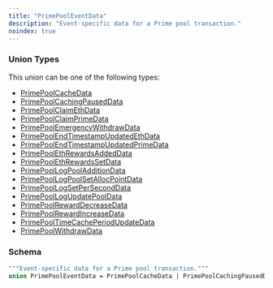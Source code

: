 ```yaml
---
title: "PrimePoolEventData"
description: "Event-specific data for a Prime pool transaction."
noindex: true
---
```


### Union Types

This union can be one of the following types:

- [PrimePoolCacheData](/api-reference/types/primepoolcachedata)
- [PrimePoolCachingPausedData](/api-reference/types/primepoolcachingpauseddata)
- [PrimePoolClaimEthData](/api-reference/types/primepoolclaimethdata)
- [PrimePoolClaimPrimeData](/api-reference/types/primepoolclaimprimedata)
- [PrimePoolEmergencyWithdrawData](/api-reference/types/primepoolemergencywithdrawdata)
- [PrimePoolEndTimestampUpdatedEthData](/api-reference/types/primepoolendtimestampupdatedethdata)
- [PrimePoolEndTimestampUpdatedPrimeData](/api-reference/types/primepoolendtimestampupdatedprimedata)
- [PrimePoolEthRewardsAddedData](/api-reference/types/primepoolethrewardsaddeddata)
- [PrimePoolEthRewardsSetData](/api-reference/types/primepoolethrewardssetdata)
- [PrimePoolLogPoolAdditionData](/api-reference/types/primepoollogpooladditiondata)
- [PrimePoolLogPoolSetAllocPointData](/api-reference/types/primepoollogpoolsetallocpointdata)
- [PrimePoolLogSetPerSecondData](/api-reference/types/primepoollogsetperseconddata)
- [PrimePoolLogUpdatePoolData](/api-reference/types/primepoollogupdatepooldata)
- [PrimePoolRewardDecreaseData](/api-reference/types/primepoolrewarddecreasedata)
- [PrimePoolRewardIncreaseData](/api-reference/types/primepoolrewardincreasedata)
- [PrimePoolTimeCachePeriodUpdateData](/api-reference/types/primepooltimecacheperiodupdatedata)
- [PrimePoolWithdrawData](/api-reference/types/primepoolwithdrawdata)

### Schema


```graphql 
"""Event-specific data for a Prime pool transaction."""
union PrimePoolEventData = PrimePoolCacheData | PrimePoolCachingPausedData | PrimePoolClaimEthData | PrimePoolClaimPrimeData | PrimePoolEmergencyWithdrawData | PrimePoolEndTimestampUpdatedEthData | PrimePoolEndTimestampUpdatedPrimeData | PrimePoolEthRewardsAddedData | PrimePoolEthRewardsSetData | PrimePoolLogPoolAdditionData | PrimePoolLogPoolSetAllocPointData | PrimePoolLogSetPerSecondData | PrimePoolLogUpdatePoolData | PrimePoolRewardDecreaseData | PrimePoolRewardIncreaseData | PrimePoolTimeCachePeriodUpdateData | PrimePoolWithdrawData
```
